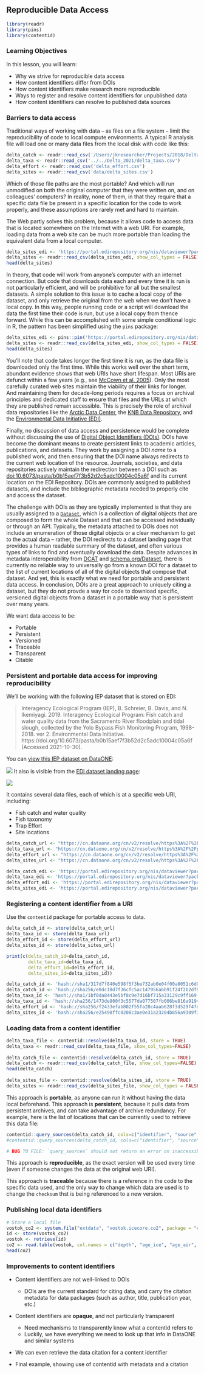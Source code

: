 ## Reproducible Data Access

```r
library(readr)
library(pins)
library(contentid)
```

### Learning Objectives

In this lesson, you will learn:

* Why we strive for reproducible data access
* How content identifiers differ from DOIs
* How content identifiers make research more reproducible
* Ways to register and resolve content identifiers for unpublished data
* How content identifiers can resolve to published data sources

### Barriers to data access

Traditional ways of working with data -- as files on a file system -- limit the 
reproducibility of code to local compute environments. A typical R analysis file will load one or many data files from the local disk with code like this:

```r
delta_catch <- readr::read_csv('/Users/jkresearcher/Projects/2018/Delta_Analysis/delta_catch.csv')
delta_taxa <- readr::read_csv('../../Delta_2021/delta_taxa.csv')
delta_effort <- readr::read_csv('delta_effort.csv')
delta_sites <- readr::read_csv('data/delta_sites.csv')
```

Which of those file paths are the most portable? And which will run unmodified on both the original computer that they were written on, and on colleagues' computers? In reality, none of them, in that they require that a specific data file be present in a specific location for the code to work properly, and these assumptions are rarely met and hard to maintain.

The Web partly solves this problem, because it allows code to access data that is located somewhere on the Internet with a web URI. For example, loading data from a web site can be much more portable than loading the equivalent data from a local computer.

<!-- WARNING MBJ: currently set to NOT eval this block, switch back before final build -->
```r
delta_sites_edi <- 'https://portal.edirepository.org/nis/dataviewer?packageid=edi.233.2&entityid=6a82451e84be1fe82c9821f30ffc2d7d'
delta_sites <- readr::read_csv(delta_sites_edi, show_col_types = FALSE)
head(delta_sites)
```
In theory, that code will work from anyone's computer with an internet connection. But code that downloads data each and every time it is run is not particularly efficient, and will be prohibitive for all but the smallest datasets. A simple solution to this issue is to cache a local copy of the dataset, and only retrieve the original from the web when we don't have a local copy. In this way, people running code or a script will download the data the first time their code is run, but use a local copy from thence forward. While this can be accomplished with some simple conditional logic in R, the pattern has been simplified using the `pins` package:

<!-- WARNING MBJ: currently set to NOT eval this block, switch back before final build -->
```r
delta_sites_edi <- pins::pin('https://portal.edirepository.org/nis/dataviewer?packageid=edi.233.2&entityid=6a82451e84be1fe82c9821f30ffc2d7d')
delta_sites <- readr::read_csv(delta_sites_edi, show_col_types = FALSE)
head(delta_sites)
```

You'll note that code takes longer the first time it is run, as the data file is downloaded only the first time. While this works well over the short term, abundant evidence shows that web URIs have short lifespan. Most URIs are defunct within a few years (e.g., see [McCown et al. 2005](http://arxiv.org/abs/cs/0511077)). Only the most carefully curated web sites maintain the viability of their links for longer. And maintaining them for decade-long periods requires a focus on archival principles and dedicated staff to ensure that files and the URLs at which they are published remain accessible. This is precisely the role of archival data repositories like the [Arctic Data Center](https://arcticdata.io), the [KNB Data Repository](https://knb.ecoinformatics.org), and the [Environmental Data Initiative (EDI)](https://portal.edirepository.org).

Finally, no discussion of data access and persistence would be complete without discussing the use of [Digital Object Identifiers (DOIs)](https://datacite.org). DOIs have become the dominant means to create persistent links to academic articles, publications, and datasets. They work by assigning a DOI *name* to a published work, and then ensuring that the DOI name always redirects to the current web location of the resource. Journals, societies, and data repositories actively maintain the redirection between a DOI such as [doi:10.6073/pasta/b0b15aef7f3b52d2c5adc10004c05a6f](https://doi.org/10.6073/pasta/b0b15aef7f3b52d2c5adc10004c05a6f) and its current location on the EDI Repository. DOIs are commonly assigned to published datasets, and include the bibliographic metadata needed to properly cite and access the dataset.

The challenge with DOIs as they are typically implemented is that they are usually assigned to a [`Dataset`](https://www.w3.org/TR/vocab-dcat-3/#Class:Dataset), which is a collection of digital objects that are composed to form the whole Dataset and that can be accessed individually or through an API. Typically, the metadata attached to DOIs does not include an enumeration of those digital objects or a clear mechanism to get to the actual data -- rather, the DOI redirects to a dataset landing page that provides a human readable summary of the dataset, and often various types of links to find and eventually download the data. Despite advances in metadata interoperability from [DCAT](https://www.w3.org/TR/vocab-dcat-3/#Class:Dataset) and [schema.org/Dataset](https://schema.org/Dataset), there is currently no reliable way to universally go from a known DOI for a dataset to the list of current locations of all of the digital objects that compose that dataset. And yet, this is exactly what we need for portable and persistent data access. In conclusion, DOIs are a great approach to uniquely citing a dataset, but they do not provde a way for code to download specific, versioned digital objects from a dataset in a portable way that is persistent over many years.

We want data access to be:

- Portable
- Persistent
- Versioned
- Traceable
- Transparent
- Citable

### Persistent and portable data access for improving reproducibility

We'll be working with the following IEP dataset that is stored on EDI:

> Interagency Ecological Program (IEP), B. Schreier, B. Davis, and N. Ikemiyagi. 2019. Interagency Ecological Program: Fish catch and water quality data from the Sacramento River floodplain and tidal slough, collected by the Yolo Bypass Fish Monitoring Program, 1998-2018. ver 2. Environmental Data Initiative. https://doi.org/10.6073/pasta/b0b15aef7f3b52d2c5adc10004c05a6f (Accessed 2021-10-30).

You can [view this IEP dataset on DataONE](https://search.dataone.org/view/https%3A%2F%2Fpasta.lternet.edu%2Fpackage%2Fmetadata%2Feml%2Fedi%2F233%2F2):

![](images/contentid-dataset.png)
It also is visible from the [EDI dataset landing page](https://portal.edirepository.org/nis/mapbrowse?packageid=edi.233.2):

![](images/contentid-edi-landing-page.png)

It contains several data files, each of which is at a specific web URI, including:

- Fish catch and water quality
- Fish taxonomy
- Trap Effort
- Site locations

```r
delta_catch_url <- "https://cn.dataone.org/cn/v2/resolve/https%3A%2F%2Fpasta.lternet.edu%2Fpackage%2Fdata%2Feml%2Fedi%2F233%2F2%2F015e494911cf35c90089ced5a3127334"
delta_taxa_url <- "https://cn.dataone.org/cn/v2/resolve/https%3A%2F%2Fpasta.lternet.edu%2Fpackage%2Fdata%2Feml%2Fedi%2F233%2F2%2F0532048e856d4bd07deea11583b893dd"
delta_effort_url <- "https://cn.dataone.org/cn/v2/resolve/https%3A%2F%2Fpasta.lternet.edu%2Fpackage%2Fdata%2Feml%2Fedi%2F233%2F2%2Face1ef25f940866865d24109b7250955"
delta_sites_url <- "https://cn.dataone.org/cn/v2/resolve/https%3A%2F%2Fpasta.lternet.edu%2Fpackage%2Fdata%2Feml%2Fedi%2F233%2F2%2F6a82451e84be1fe82c9821f30ffc2d7d"
```

```r
delta_catch_edi <- 'https://portal.edirepository.org/nis/dataviewer?packageid=edi.233.2&entityid=015e494911cf35c90089ced5a3127334'
delta_taxa_edi <- 'https://portal.edirepository.org/nis/dataviewer?packageid=edi.233.2&entityid=0532048e856d4bd07deea11583b893dd'
delta_effort_edi <- 'https://portal.edirepository.org/nis/dataviewer?packageid=edi.233.2&entityid=ace1ef25f940866865d24109b7250955'
delta_sites_edi <- 'https://portal.edirepository.org/nis/dataviewer?packageid=edi.233.2&entityid=6a82451e84be1fe82c9821f30ffc2d7d'
```

### Registering a content identifier from a URI

Use the `contentid` package for portable access to data.

<!-- WARNING MBJ: currently set to NOT eval this block, switch back before final build -->
```r
delta_catch_id <- store(delta_catch_url)
delta_taxa_id <- store(delta_taxa_url)
delta_effort_id <- store(delta_effort_url)
delta_sites_id <- store(delta_sites_url)

print(c(delta_catch_id=delta_catch_id, 
        delta_taxa_id=delta_taxa_id,
        delta_effort_id=delta_effort_id, 
        delta_sites_id=delta_sites_id))
```
<!-- WARNING MBJ: currently set to EVAL this block, switch back before final build -->
```r
delta_catch_id <- 'hash://sha1/317d7f840e598f5f3be732ab0e04f00a8051c6d0'
delta_catch_id <- 'hash://sha256/e0dc10d7f36cfc5ac147956abb91f24f2b2df9f914a004bbf1e85e7d9cf52f41'
delta_taxa_id <- 'hash://sha1/1bf0da8443e5bf8c9e7d16bf715a33129c9ff169'
delta_taxa_id <- 'hash://sha256/1473de800f3c5577da077507fb006be816a9194ddd417b1b98836be92eaea49d'
delta_effort_id <- 'hash://sha256/f2433efab802f55fa28c4aab628f3d529f4fdaf530bbc5c3a67ab92b5e8f71b2'
delta_sites_id <- 'hash://sha256/e25498ffc0208c3ae0e31a23204b856a9309f32ced2c87c8abcdd6f5cef55a9b'
```

### Loading data from a content identifier

```r
delta_taxa_file <- contentid::resolve(delta_taxa_id, store = TRUE)
delta_taxa <- readr::read_csv(delta_taxa_file, show_col_types=FALSE)
 
delta_catch_file <- contentid::resolve(delta_catch_id, store = TRUE)
delta_catch <- readr::read_csv(delta_catch_file, show_col_types=FALSE)
head(delta_catch)
 
delta_sites_file <- contentid::resolve(delta_sites_id, store = TRUE)
delta_sites <- readr::read_csv(delta_sites_file, show_col_types = FALSE)
```

This approach is **portable**, as anyone can run it without having the data local beforehand.
This approach is **persistent**, because it pulls data from persistent archives, and can take advantage of archive redundancy. For example, here is the list of locations that can be currently used to retrieve this data file:

<!-- WARNING MBJ: currently set to only use local repos, switch back before final build -->
```r
contentid::query_sources(delta_catch_id, cols=c("identifier", "source", "date", "status", "sha1", "sha256"), registries = content_dir())
#contentid::query_sources(delta_catch_id, cols=c("identifier", "source", "date", "status", "sha1", "sha256"))

# BUG TO FILE: `query_sources` should not return an error on inaccessible repos -- it should skip them and produce a warning, so that the local repo will still work when disconnected from the internet
```

This approach is **reproducible**, as the exact version will be used every time (even if someone changes the data at the original web URI).

This approach is **traceable** because there is a reference in the code to the specific data used, and the only way to change which data are used is to change the `checksum` thst is being referenced to a new version.

### Publishing local data identifiers

```r
# Store a local file
vostok_co2 <- system.file("extdata", "vostok.icecore.co2", package = "contentid")
id <- store(vostok_co2)
vostok <- retrieve(id)
co2 <- read.table(vostok, col.names = c("depth", "age_ice", "age_air", "co2"), skip = 21)
head(co2)
```

### Improvements to content identifiers

- Content identifiers are not well-linked to DOIs
    - DOIs are the current standard for citing data, and carry the citation metadata for data packages (such as author, title, publication year, etc.)

- Content identifiers are **opaque**, and not particularly transparent
    - Need mechanisms to transparently know what a contentid refers to
    - Luckily, we have everything we need to look up that info in DataONE and similar systems
    
- We can even retrieve the data citation for a content identifier
    
- Final example, showing use of contentid with metadata and a citation

```r

```

